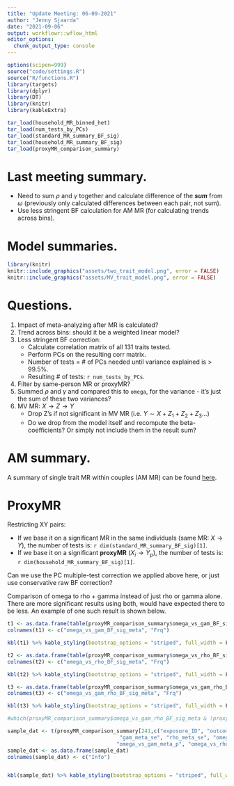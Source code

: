 ```yaml
---
title: "Update Meeting: 06-09-2021"
author: "Jenny Sjaarda"
date: "2021-09-06"
output: workflowr::wflow_html
editor_options:
  chunk_output_type: console
---
```



```r

options(scipen=999)
source("code/settings.R")
source("R/functions.R")
library(targets)
library(dplyr)
library(DT)
library(knitr)
library(kableExtra)

```

```r

tar_load(household_MR_binned_het)
tar_load(num_tests_by_PCs)
tar_load(standard_MR_summary_BF_sig)
tar_load(household_MR_summary_BF_sig)
tar_load(proxyMR_comparison_summary)

```

# Last meeting summary.

- Need to sum $\rho$ and $\gamma$ together and calculate difference of the ***sum*** from $\omega$ (previously only calculated differences between each pair, not sum).
- Use less stringent BF calculation for AM MR (for calculating trends across bins).

# Model summaries.

```r
library(knitr)
knitr::include_graphics("assets/two_trait_model.png", error = FALSE)
knitr::include_graphics("assets/MV_trait_model.png", error = FALSE)

```

# Questions.

1. Impact of meta-analyzing after MR is calculated? 
2. Trend across bins: should it be a weighted linear model? 
3. Less stringent BF correction: 
    - Calculate correlation matrix of all 131 traits tested. 
    - Perform PCs on the resulting corr matrix. 
    - Number of tests = # of PCs needed until variance explained is > 99.5%. 
    - Resulting # of tests: `r num_tests_by_PCs`.  
4. Filter by same-person MR or proxyMR?
5. Summed $\rho$ and $\gamma$ and compared this to `omega`, for the variance - it's just the sum of these two variances? 
6. MV MR: $X \rightarrow  Z \rightarrow Y$
    - Drop Z's if not significant in MV MR (i.e. $Y \sim X + Z_1 + Z_2 + Z_3...$)
    - Do we drop from the model itself and recompute the beta-coefficients? Or simply not include them in the result sum? 
  
# AM summary.

A summary of single trait MR within couples (AM MR) can be found [here](AM_MR_summary.html).

# ProxyMR 

Restricting XY pairs: 

  - If we base it on a significant MR in the same individuals (same MR: $X \rightarrow Y$), the number of tests is: `r dim(standard_MR_summary_BF_sig)[1]`.
  - If we base it on a significant **proxyMR** ($X_{i} \rightarrow Y_{p}$), the number of tests is: `r dim(household_MR_summary_BF_sig)[1]`.
  
Can we use the PC multiple-test correction we applied above here, or just use conservative raw BF correction? 

Comparison of omega to rho + gamma instead of just rho or gamma alone. There are more significant results using both, would have expected there to be less. An example of one such result is shown below. 

```r

t1 <- as.data.frame(table(proxyMR_comparison_summary$omega_vs_gam_BF_sig_meta))
colnames(t1) <- c("omega_vs_gam_BF_sig_meta", "Frq")

kbl(t1) %>% kable_styling(bootstrap_options = "striped", full_width = F, position = "left")

t2 <- as.data.frame(table(proxyMR_comparison_summary$omega_vs_rho_BF_sig_meta))
colnames(t2) <- c("omega_vs_rho_BF_sig_meta", "Frq")

kbl(t2) %>% kable_styling(bootstrap_options = "striped", full_width = F, position = "left")

t3 <- as.data.frame(table(proxyMR_comparison_summary$omega_vs_gam_rho_BF_sig_meta))
colnames(t3) <- c("omega_vs_gam_rho_BF_sig_meta", "Frq")

kbl(t3) %>% kable_styling(bootstrap_options = "striped", full_width = F, position = "left")

#which(proxyMR_comparison_summary$omega_vs_gam_rho_BF_sig_meta & !proxyMR_comparison_summary$omega_vs_rho_BF_sig_meta)[1:10]

sample_dat <- t(proxyMR_comparison_summary[241,c("exposure_ID", "outcome_ID", "exposure_description", "outcome_description", "gam_meta_beta", "rho_meta_beta", "omega_meta_beta", "gam_rho_meta_beta",
                                    "gam_meta_se", "rho_meta_se", "omega_meta_se", "gam_rho_meta_se",
                                   "omega_vs_gam_meta_p", "omega_vs_rho_meta_p", "omega_vs_gam_rho_meta_p")])
sample_dat <- as.data.frame(sample_dat)
colnames(sample_dat) <- c("Info")


kbl(sample_dat) %>% kable_styling(bootstrap_options = "striped", full_width = F, position = "left")


```
